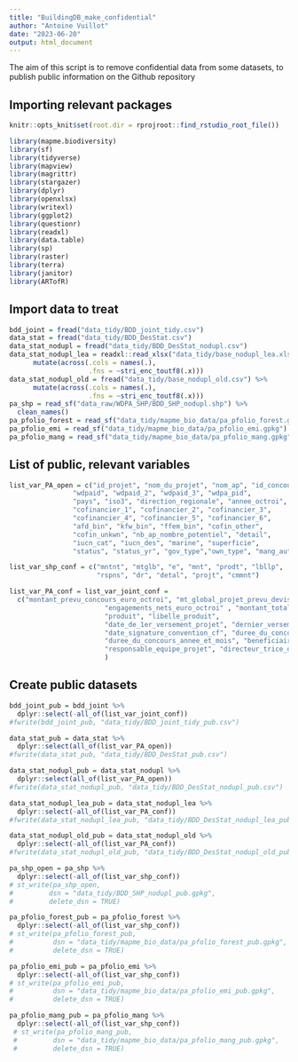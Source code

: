 ```yaml
---
title: "BuildingDB_make_confidential"
author: "Antoine Vuillot"
date: "2023-06-20"
output: html_document
---
```


The aim of this script is to remove confidential data from some datasets, to publish public information on the Github repository

## Importing relevant packages

```r
knitr::opts_knit$set(root.dir = rprojroot::find_rstudio_root_file())
```

```r

library(mapme.biodiversity)
library(sf)
library(tidyverse)
library(mapview)
library(magrittr)
library(stargazer)
library(dplyr)
library(openxlsx)
library(writexl)
library(ggplot2)
library(questionr)
library(readxl)
library(data.table)
library(sp)
library(raster)
library(terra)
library(janitor)
library(ARTofR)
```

## Import data to treat

```r

bdd_joint = fread("data_tidy/BDD_joint_tidy.csv")
data_stat = fread("data_tidy/BDD_DesStat.csv")
data_stat_nodupl = fread("data_tidy/BDD_DesStat_nodupl.csv")
data_stat_nodupl_lea = readxl::read_xlsx("data_tidy/base_nodupl_lea.xlsx") %>%
      mutate(across(.cols = names(.),
                    .fns = ~stri_enc_toutf8(.x)))
data_stat_nodupl_old = fread("data_tidy/base_nodupl_old.csv") %>%
      mutate(across(.cols = names(.),
                    .fns = ~stri_enc_toutf8(.x)))
pa_shp = read_sf("data_raw/WDPA_SHP/BDD_SHP_nodupl.shp") %>%
  clean_names()
pa_pfolio_forest = read_sf("data_tidy/mapme_bio_data/pa_pfolio_forest.gpkg")
pa_pfolio_emi = read_sf("data_tidy/mapme_bio_data/pa_pfolio_emi.gpkg")
pa_pfolio_mang = read_sf("data_tidy/mapme_bio_data/pa_pfolio_mang.gpkg")
```

## List of public, relevant variables

```r
list_var_PA_open = c("id_projet", "nom_du_projet", "nom_ap", "id_concours", 
                "wdpaid", "wdpaid_2", "wdpaid_3", "wdpa_pid",
                "pays", "iso3", "direction_regionale", "annee_octroi",
                "cofinancier_1", "cofinancier_2", "cofinancier_3", 
                "cofinancier_4", "cofinancier_5", "cofinancier_6",
                "afd_bin", "kfw_bin", "ffem_bin", "cofin_other",
                "cofin_unkwn", "nb_ap_nombre_potentiel", "detail",
                "iucn_cat", "iucn_des", "marine", "superficie",
                "status", "status_yr", "gov_type","own_type", "mang_auth")

list_var_shp_conf = c("mntnt", "mtglb", "e", "mnt", "prodt", "lbllp",
                      "rspns", "dr", "detal", "projt", "cmmnt")

list_var_PA_conf = list_var_joint_conf = 
  c("montant_prevu_concours_euro_octroi", "mt_global_projet_prevu_devise",
                        "engagements_nets_euro_octroi" , "montant_total_projet",
                        "produit", "libelle_produit",
                        "date_de_1er_versement_projet", "dernier_versement_en_date_projet",
                        "date_signature_convention_cf", "duree_du_concours_annee",
                        "duree_du_concours_annee_et_mois", "beneficiaire_primaire",
                        "responsable_equipe_projet", "directeur_trice_dagence", "maitrise_ouvrage"
                        )

```

## Create public datasets

```r

bdd_joint_pub = bdd_joint %>%
  dplyr::select(-all_of(list_var_joint_conf))
#fwrite(bdd_joint_pub, "data_tidy/BDD_joint_tidy_pub.csv")

data_stat_pub = data_stat %>%
  dplyr::select(all_of(list_var_PA_open))
#fwrite(data_stat_pub, "data_tidy/BDD_DesStat_pub.csv")

data_stat_nodupl_pub = data_stat_nodupl %>%
  dplyr::select(all_of(list_var_PA_open))
#fwrite(data_stat_nodupl_pub, "data_tidy/BDD_DesStat_nodupl_pub.csv")

data_stat_nodupl_lea_pub = data_stat_nodupl_lea %>%
  dplyr::select(-all_of(list_var_PA_conf))
#fwrite(data_stat_nodupl_lea_pub, "data_tidy/BDD_DesStat_nodupl_lea_pub.csv")

data_stat_nodupl_old_pub = data_stat_nodupl_old %>%
  dplyr::select(-all_of(list_var_PA_conf))
#fwrite(data_stat_nodupl_old_pub, "data_tidy/BDD_DesStat_nodupl_old_pub.csv")

pa_shp_open = pa_shp %>%
  dplyr::select(-all_of(list_var_shp_conf))
# st_write(pa_shp_open,
#         dsn = "data_tidy/BDD_SHP_nodupl_pub.gpkg",
#         delete_dsn = TRUE)

pa_pfolio_forest_pub = pa_pfolio_forest %>%
  dplyr::select(-all_of(list_var_shp_conf))
# st_write(pa_pfolio_forest_pub,
#          dsn = "data_tidy/mapme_bio_data/pa_pfolio_forest_pub.gpkg",
#          delete_dsn = TRUE)

pa_pfolio_emi_pub = pa_pfolio_emi %>%
  dplyr::select(-all_of(list_var_shp_conf))
# st_write(pa_pfolio_emi_pub,
#          dsn = "data_tidy/mapme_bio_data/pa_pfolio_emi_pub.gpkg",
#          delete_dsn = TRUE)

pa_pfolio_mang_pub = pa_pfolio_mang %>%
  dplyr::select(-all_of(list_var_shp_conf))
 # st_write(pa_pfolio_mang_pub,
 #         dsn = "data_tidy/mapme_bio_data/pa_pfolio_mang_pub.gpkg",
 #         delete_dsn = TRUE)
```

